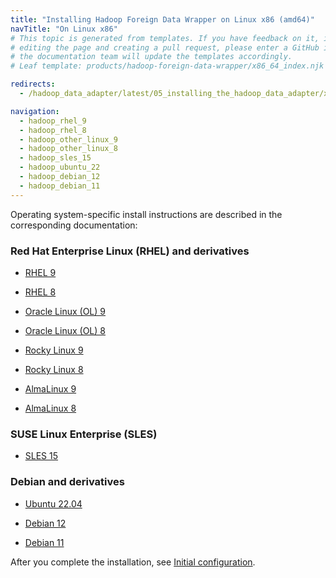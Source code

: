 ```yaml
---
title: "Installing Hadoop Foreign Data Wrapper on Linux x86 (amd64)"
navTitle: "On Linux x86"
# This topic is generated from templates. If you have feedback on it, instead of
# editing the page and creating a pull request, please enter a GitHub issue and
# the documentation team will update the templates accordingly.
# Leaf template: products/hadoop-foreign-data-wrapper/x86_64_index.njk

redirects:
  - /hadoop_data_adapter/latest/05_installing_the_hadoop_data_adapter/x86_amd64/

navigation:
  - hadoop_rhel_9
  - hadoop_rhel_8
  - hadoop_other_linux_9
  - hadoop_other_linux_8
  - hadoop_sles_15
  - hadoop_ubuntu_22
  - hadoop_debian_12
  - hadoop_debian_11
---
```


Operating system-specific install instructions are described in the corresponding documentation:

### Red Hat Enterprise Linux (RHEL) and derivatives

- [RHEL 9](hadoop_rhel_9)

- [RHEL 8](hadoop_rhel_8)

- [Oracle Linux (OL) 9](hadoop_rhel_9)

- [Oracle Linux (OL) 8](hadoop_rhel_8)

- [Rocky Linux 9](hadoop_other_linux_9)

- [Rocky Linux 8](hadoop_other_linux_8)

- [AlmaLinux 9](hadoop_other_linux_9)

- [AlmaLinux 8](hadoop_other_linux_8)

### SUSE Linux Enterprise (SLES)

- [SLES 15](hadoop_sles_15)

### Debian and derivatives

- [Ubuntu 22.04](hadoop_ubuntu_22)

- [Debian 12](hadoop_debian_12)

- [Debian 11](hadoop_debian_11)

After you complete the installation, see [Initial configuration](../../configuring).
